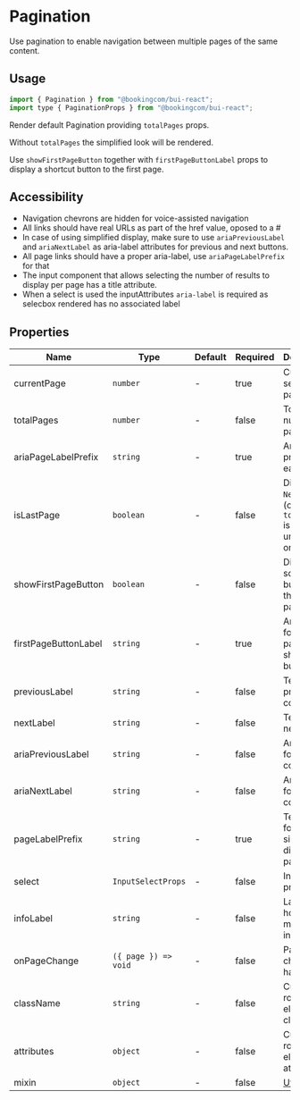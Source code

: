 # Pagination

<Featured>
  Use pagination to enable navigation between multiple pages of the same
  content.
</Featured>

<Grid>
  <CrossLink
    title="Pagination"
    type="documentation"
    text="Learn more about the Pagination design anatomy and best-practices."
    section="Design documentation"
    href="https://design.booking.com/article/bui/components/patterns/pagination/"
    target="_blank"
  />
</Grid>

## Usage

```jsx
import { Pagination } from "@bookingcom/bui-react";
import type { PaginationProps } from "@bookingcom/bui-react";
```

Render default Pagination providing `totalPages` props.

<Example name="default" />

Without `totalPages` the simplified look will be rendered.

<Example name="simplified" />

Use `showFirstPageButton` together with `firstPageButtonLabel` props to display a shortcut button to the first page.

<Example name="simplifiedWithFirstButton" />

## Accessibility

- Navigation chevrons are hidden for voice-assisted navigation
- All links should have real URLs as part of the href value, oposed to a #
- In case of using simplified display, make sure to use `ariaPreviousLabel` and `ariaNextLabel` as aria-label attributes for previous and next buttons.
- All page links should have a proper aria-label, use `ariaPageLabelPrefix` for that
- The input component that allows selecting the number of results to display per page has a title attribute.
- When a select is used the inputAttributes `aria-label` is required as selecbox rendered has no associated label

## Properties

| Name                 | Type                 | Default | Required | Description                                                                                                    |
| -------------------- | -------------------- | ------- | -------- | -------------------------------------------------------------------------------------------------------------- |
| currentPage          | `number`             | -       | true     | Currently selected page                                                                                        |
| totalPages           | `number`             | -       | false    | Total number of pages                                                                                          |
| ariaPageLabelPrefix  | `string`             | -       | true     | Aria label prefix for each page                                                                                |
| isLastPage           | `boolean`            | -       | false    | Disables `Next` button (only when `totalPages` is undefined or 0)                                              |
| showFirstPageButton  | `boolean`            | -       | false    | Display a schortcut button to the first page                                                                   |
| firstPageButtonLabel | `string`             | -       | true     | Aria label for first page shortcut button                                                                      |
| previousLabel        | `string`             | -       | false    | Text for previous control                                                                                      |
| nextLabel            | `string`             | -       | false    | Text for next control                                                                                          |
| ariaPreviousLabel    | `string`             | -       | false    | Aria label for previous control                                                                                |
| ariaNextLabel        | `string`             | -       | false    | Aria label for next control                                                                                    |
| pageLabelPrefix      | `string`             | -       | true     | Text prefix for simplified display page label                                                                  |
| select               | `InputSelectProps`   | -       | false    | Input select properties                                                                                        |
| infoLabel            | `string`             | -       | false    | Label holding meta information                                                                                 |
| onPageChange         | `({ page }) => void` | -       | false    | Page change handler                                                                                            |
| className            | `string`             | -       | false    | Custom root element className                                                                                  |
| attributes           | `object`             | -       | false    | Custom root element attributes                                                                                 |
| mixin                  | `object`             | -       | false    | [Utility Layer](?page=Getting%2520started%252FDevelopment%252FComponents&view=documentation#BUI-Utility-Layer) |
